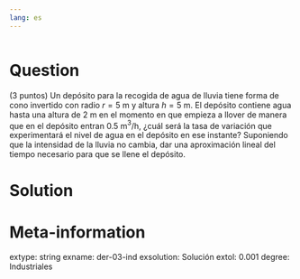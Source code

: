 ```yaml
---
lang: es
---
```


```r

```

Question
========
(3 puntos) Un depósito para la recogida de agua de lluvia tiene forma de cono invertido con radio $r=5$ m y altura $h=5$ m. El depósito contiene agua hasta una altura de $2$ m en el momento en que empieza a llover de manera que en el depósito entran $0.5$ m$^3$/h, ¿cuál será la tasa de variación que experimentará el nivel de agua en el depósito en ese instante? Suponiendo que la intensidad de la lluvia no cambia, dar una aproximación lineal del tiempo necesario para que se llene el depósito.

Solution
========


Meta-information
================
extype: string
exname: der-03-ind
exsolution: Solución
extol: 0.001
degree: Industriales